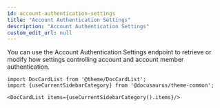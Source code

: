 ```yaml
---
id: account-authentication-settings
title: "Account Authentication Settings"
description: "Account Authentication Settings"
custom_edit_url: null
---
```




You can use the Account Authentication Settings endpoint to retrieve or modify how settings controlling account and account member authentication.



```mdx-code-block
import DocCardList from '@theme/DocCardList';
import {useCurrentSidebarCategory} from '@docusaurus/theme-common';

<DocCardList items={useCurrentSidebarCategory().items}/>
```
      